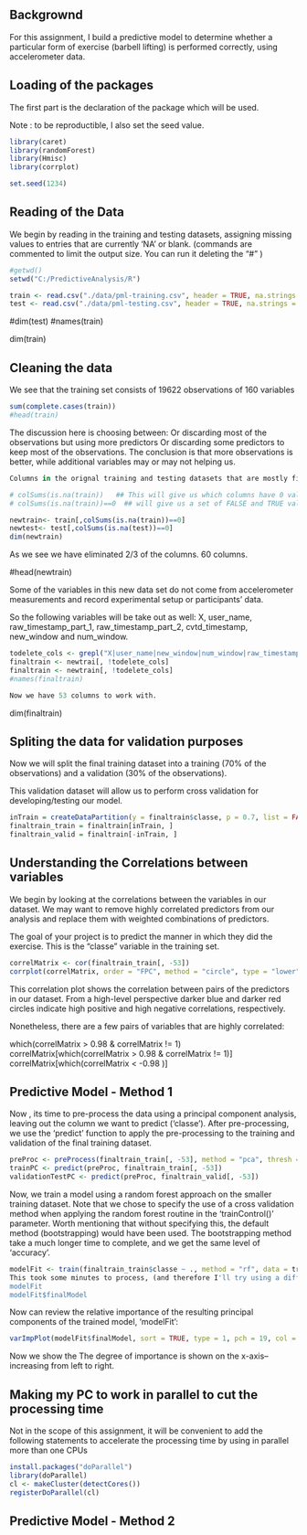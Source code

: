 ## Backgrownd

For this assignment, I build a predictive model to determine whether a particular form of exercise (barbell lifting) 
is performed correctly, using accelerometer data.

## Loading of the packages
The first part is the declaration of the package which will be used. 

Note : to be reproductible, I also set the seed value.

```r
library(caret)
library(randomForest)
library(Hmisc)
library(corrplot)

set.seed(1234)
```
## Reading of the Data

We begin by reading in the training and testing datasets, 
assigning missing values to entries that are currently 'NA' or blank.
(commands are commented to limit the output size. You can run it deleting the "#" ) 

```r
#getwd()
setwd("C:/PredictiveAnalysis/R")

train <- read.csv("./data/pml-training.csv", header = TRUE, na.strings = c("NA", ""))
test <- read.csv("./data/pml-testing.csv", header = TRUE, na.strings = c("NA", ""))

```
#dim(test)
#names(train)

dim(train)

## Cleaning the data

We see that the training set consists of 19622 observations of 160 variables
```r
sum(complete.cases(train))
#head(train)
```

The discussion here is choosing between:
Or discarding most of the observations but using more predictors 
Or discarding some predictors to keep most of the observations.
The conclusion is that more observations is better, while additional variables may or may not helping us.

```r
Columns in the orignal training and testing datasets that are mostly filled with missing values are removed. 

# colSums(is.na(train))   ## This will give us which columns have 0 values
# colSums(is.na(train))==0  ## will give us a set of FALSE and TRUE values 

newtrain<- train[,colSums(is.na(train))==0]
newtest<- test[,colSums(is.na(test))==0]
dim(newtrain)
```

As we see we have eliminated 2/3 of the columns. 60 columns.

#head(newtrain)

Some of the variables in this new data set do not come from accelerometer measurements and record experimental
setup or participants' data.

So the following variables will be take out as well: 
X, user_name, raw_timestamp_part_1, raw_timestamp_part_2, cvtd_timestamp, new_window and num_window.

```r
todelete_cols <- grepl("X|user_name|new_window|num_window|raw_timestamp_part_1|raw_timestamp_part_2|cvtd_timestamp", colnames(newtrain))
finaltrain <- newtrai[, !todelete_cols]
finaltrain <- newtrain[, !todelete_cols]
#names(finaltrain)

Now we have 53 columns to work with.
```
dim(finaltrain)

## Spliting the data for validation purposes

Now we will split the final training dataset into a training (70% of the observations) and a validation 
(30% of the observations). 

This validation dataset will allow us to perform cross validation for developing/testing our model.


```r
inTrain = createDataPartition(y = finaltrain$classe, p = 0.7, list = FALSE)
finaltrain_train = finaltrain[inTrain, ]
finaltrain_valid = finaltrain[-inTrain, ]
```

## Understanding the Correlations between variables

We begin by looking at the correlations between the variables in our dataset. 
We may want to remove highly correlated predictors from our analysis and replace them with weighted 
combinations of predictors. 

The goal of your project is to predict the manner in which they did the exercise. 
This is the "classe" variable in the training set. 

```r
correlMatrix <- cor(finaltrain_train[, -53])
corrplot(correlMatrix, order = "FPC", method = "circle", type = "lower", tl.cex = 0.8,  tl.col = rgb(0, 0, 0))
```

This correlation plot shows the correlation between pairs of the predictors in our dataset. 
From a high-level perspective darker blue and darker red circles indicate high positive and high negative correlations, 
respectively. 

Nonetheless, there are a few pairs of variables that are highly correlated:

which(correlMatrix > 0.98 & correlMatrix != 1)
correlMatrix[which(correlMatrix > 0.98 & correlMatrix != 1)]
correlMatrix[which(correlMatrix < -0.98 )]


## Predictive Model - Method 1
Now , its time to pre-process the data using a principal component analysis, leaving out the column we want to predict ('classe'). 
After pre-processing, we use the 'predict' function to apply the pre-processing to the training and validation 
of the final training dataset.
```r
preProc <- preProcess(finaltrain_train[, -53], method = "pca", thresh = 0.99)
trainPC <- predict(preProc, finaltrain_train[, -53])
validationTestPC <- predict(preProc, finaltrain_valid[, -53])
```

Now, we train a model using a random forest approach on the smaller training dataset. 
Note that we chose to specify the use of a cross validation method when applying the random forest routine in the
'trainControl()' parameter. Worth mentioning that without specifying this, the default method (bootstrapping) 
would have been used. The bootstrapping method take a much longer time to complete, and we get the same level of 'accuracy'.

```r
modelFit <- train(finaltrain_train$classe ~ ., method = "rf", data = trainPC, trControl = trainControl(method = "cv", number = 4), importance = TRUE)
This took some minutes to process, (and therefore I'll try using a different method.)
modelFit
modelFit$finalModel
```

Now can review the relative importance of the resulting principal components of the trained model, 'modelFit':
```r
varImpPlot(modelFit$finalModel, sort = TRUE, type = 1, pch = 19, col = 1, cex = .6,  main = "Importance of the Individual Principal Components")
```
Now we show the The degree of importance is shown on the x-axis–increasing from left to right. 

## Making my PC to work in parallel to cut the processing time
Not in the scope of this assignment, it will be convenient to add the following statements to accelerate the processing
time by using in parallel more than one CPUs
```r
install.packages("doParallel")
library(doParallel)
cl <- makeCluster(detectCores())
registerDoParallel(cl)
```

## Predictive Model - Method 2











